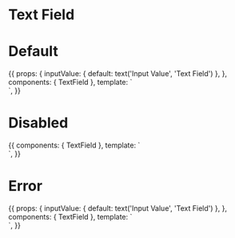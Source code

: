 
<Meta title="Components|Text Field" component={TextField} />

# Text Field

<Props of={TextField} />

# Default

<Preview>
  <Story name="Defaults">
    {{
      props: {
        inputValue: {
          default: text('Input Value', 'Text Field')
        },
      },
      components: {
        TextField
      },
      template: `
        <div class="py-16 flex justify-center">
          <TextField
            placeholder="Text Field Placeholder"
            v-model="inputValue"
          />
        </div>`,
    }}
  </Story>
</Preview>

# Disabled

<Preview>
  <Story name="Disabled">
    {{
      components: {
        TextField
      },
      template: `
        <div class="py-16 flex justify-center">
          <TextField
            placeholder="Text Field Placeholder"
            :disabled="true"
          />
        </div>`,
    }}
  </Story>
</Preview>

# Error

<Preview>
  <Story name="Error">
    {{
      props: {
        inputValue: {
          default: text('Input Value', 'Text Field')
        },
      },
      components: {
        TextField
      },
      template: `
        <div class="py-16 flex justify-center">
          <TextField
            placeholder="Text Field Placeholder"
            :error="true"
            v-model="inputValue"
          />
        </div>`,
    }}
  </Story>
</Preview>
